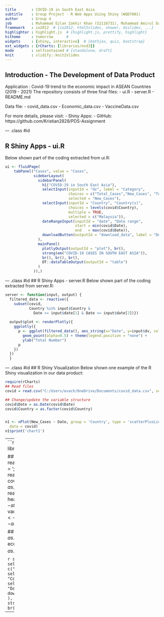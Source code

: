 ---
title       : COVID-19 in South East Asia
subtitle    : Group Project - R Web Apps Using Shiny (WQD7001)
author      : Group 4
job         : Muhammad Ezlan Zakhir Khan (S2116731), Muhammad Amirul Daniel Badrul Hisham (S2115750), Kristian Surya Dinata (S2043845), Shu Meei Law (S2117388), Eva Ying Ying Chin (S2115794)
framework   : io2012  # {io2012, html5slides, shower, dzslides, ...}
highlighter : highlight.js  # {highlight.js, prettify, highlight}
hitheme     : tomorrow      # 
widgets     : [shiny, interactive]  # {mathjax, quiz, bootstrap}
ext_widgets : {rCharts: [libraries/nvd3]}
mode        : selfcontained # {standalone, draft}
knit        : slidify::knit2slides
---

## Introduction - The Development of Data Product

Application : Covid-19 trend to the economic impact in ASEAN Countries (2019 - 2021)
The repository consists of three final files:
- ui.R
- server.R
- README.md

Data file:
- covid_data.csv
- Economic_data.csv
- VaccineData.csv

For more details, please visit:
- Shiny Apps: 
- GitHub: https://github.com/Kristian2828/PDS-Assignment

--- .class #id 

## R Shiny Apps - ui.R
Below shown part of the coding extracted from ui.R:
```{r}
ui <- fluidPage(
    tabPanel("Cases", value = "Cases",
             sidebarLayout(
               sidebarPanel(
                 h1("COVID-19 in South East Asia"),
                 selectInput(inputId = "dv", label = "Category",
                             choices = c("Total_Cases","New_Cases", "Total_Death","New_Death"),
                             selected = "New_Cases"),
                 selectInput(inputId = "Country", "Country(s)",
                             choices = levels(covid$Country),
                             multiple = TRUE,
                             selected = c("Malaysia")),
                 dateRangeInput(inputId = "date", "Date range",
                                start = min(covid$Date),
                                end   = max(covid$Date)),
                 downloadButton(outputId = "download_data", label = "Download"),
               ),
               mainPanel(
                 plotlyOutput(outputId = "plot"), br(),
                 strong(em("COVID-19 CASES IN SOUTH EAST ASIA")),
                 br(), br(), br(),
                 DT::dataTableOutput(outputId = "table")
               )
             )),)
```

--- .class #id 
## R Shiny Apps - server.R
Below shown part of the coding extracted from server.R:
```{r}
server <- function(input, output) {
  filtered_data <- reactive({
    subset(covid,
           Country %in% input$Country &
             Date >= input$date[1] & Date <= input$date[2])})
  
  output$plot <- renderPlotly({
    ggplotly({
      p <- ggplot(filtered_data(), aes_string(x="Date", y=input$dv, color="Country")) +
        geom_point(alpha=0.5) + theme(legend.position = "none") +
        ylab("Total Number")
      p
    })
  })
  }
```

--- .class #id
## R Shiny Visualization
Below shown one example of the R Shiny visualization in our data product:
```{r echo = F, results = 'asis'}
require(rCharts)
## Read files
covid = read.csv("C:/Users/evach/OneDrive/Documents/covid_data.csv", sep = ';')

## Change/update the variable structure
covid$Date = as.Date(covid$Date)
covid$Country = as.factor(covid$Country)


n1 <- nPlot(New_Cases ~ Date, group = 'Country', type = 'scatterPlusLineChart',
  data = covid)
n1$print('chart1')
```
---
```{r, echo=FALSE}
library(shiny)
library(plotly)
library(DT)
library(shinythemes)
library(ggcorrplot)
library(correlation)

## Read files
covid = read.csv("C:/Users/evach/OneDrive/Documents/covid_data.csv", sep = ';')
eco_data <- read.csv("C:/Users/evach/OneDrive/Documents/Economic_Data.csv")
covid$Date = as.Date(covid$Date)
covid$Country = as.factor(covid$Country)
vaccinedata <- read.csv("C:/Users/evach/OneDrive/Documents/VaccineData.csv", header = TRUE, sep = ",")
vaccinedata$Date <- strptime(as.character(vaccinedata$Date),format="%d/%m/%Y")
vaccinedata$Date <- as.POSIXct(vaccinedata$Date)
vaccinedata$Date <- as.Date(vaccinedata$Date)
vaccinedata$Entity <- as.factor(vaccinedata$Entity)


## Change/update the variable structure
covid$Date = as.Date(covid$Date)
covid$Country = as.factor(covid$Country)
eco_data$Country = as.factor(eco_data$Country)
eco_data$Date = as.Date(eco_data$Date)
```

```{r opts.label = 'shiny'}
slidifyUI(
  sidebarPanel(
    h1("COVID-19 in South East Asia"),
    selectInput(inputId = "dv", label = "Category",
                choices = c("Total_Cases","New_Cases", "Total_Death","New_Death"),
                selected = "New_Cases"),
    selectInput(inputId = "Country", "Country(s)",
                choices = levels(covid$Country),
                multiple = TRUE,
                selected = c("Malaysia")),
    dateRangeInput(inputId = "date", "Date range",
                   start = min(covid$Date),
                   end   = max(covid$Date)),
    downloadButton(outputId = "download_data", label = "Download"),
  ),
  mainPanel(
    plotlyOutput(outputId = "plot"), br(),
    strong(em("COVID-19 CASES IN SOUTH EAST ASIA")),
    br(), br(), br(),
    DT::dataTableOutput(outputId = "table")
  )
)
```
---
